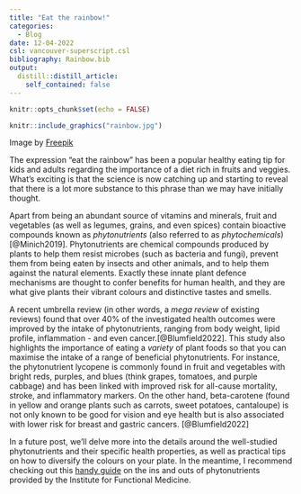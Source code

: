 ```yaml
---
title: "Eat the rainbow!"
categories:
  - Blog
date: 12-04-2022
csl: vancouver-superscript.csl
bibliography: Rainbow.bib
output:
  distill::distill_article:
    self_contained: false
---
```



```r
knitr::opts_chunk$set(echo = FALSE)
```

```r
knitr::include_graphics("rainbow.jpg")
```

Image by <a href="https://www.freepik.com/free-photo/assortment-fruits-vegetables-table_7315031.htm#query=colourful%20fruit%20and%20vegetables&position=21&from_view=search&track=ais">Freepik</a>

The expression "eat the rainbow" has been a popular healthy eating tip for kids and adults regarding the importance of a diet rich in fruits and veggies. What's exciting is that the science is now catching up and starting to reveal that there is a lot more substance to this phrase than we may have initially thought.

Apart from being an abundant source of vitamins and minerals, fruit and vegetables (as well as legumes, grains, and even spices) contain bioactive compounds known as *phytonutrients* (also referred to as *phytochemicals*)[@Minich2019]. Phytonutrients are chemical compounds produced by plants to help them resist microbes (such as bacteria and fungi), prevent them from being eaten by insects and other animals, and to help them against the natural elements. Exactly these innate plant defence mechanisms are thought to confer benefits for human health, and they are what give plants their vibrant colours and distinctive tastes and smells.

A recent umbrella review (in other words, a *mega review* of existing reviews) found that over 40% of the investigated health outcomes were improved by the intake of phytonutrients, ranging from body weight, lipid profile, inflammation - and even cancer.[@Blumfield2022]. This study also highlights the importance of eating a *variety* of plant foods so that you can maximise the intake of a range of beneficial phytonutrients. For instance, the phytonutrient lycopene is commonly found in fruit and vegetables with bright reds, purples, and blues (think grapes, tomatoes, and purple cabbage) and has been linked with improved risk for all-cause mortality, stroke, and inflammatory markers. On the other hand, beta-carotene (found in yellow and orange plants such as carrots, sweet potatoes, cantaloupe) is not only known to be good for vision and eye health but is also associated with lower risk for breast and gastric cancers. [@Blumfield2022]


In a future post, we'll delve more into the details around the well-studied phytonutrients and their specific health properties, as well as practical tips on how to diversify the colours on your plate. In the meantime, I recommend checking out this [handy guide](https://doc.vortala.com/childsites/uploads/174/files/phytonutrient_spectrum_comprehensive_guide_brfinal_v2.pdf) on the ins and outs of phytonutrients provided by the Institute for Functional Medicine.